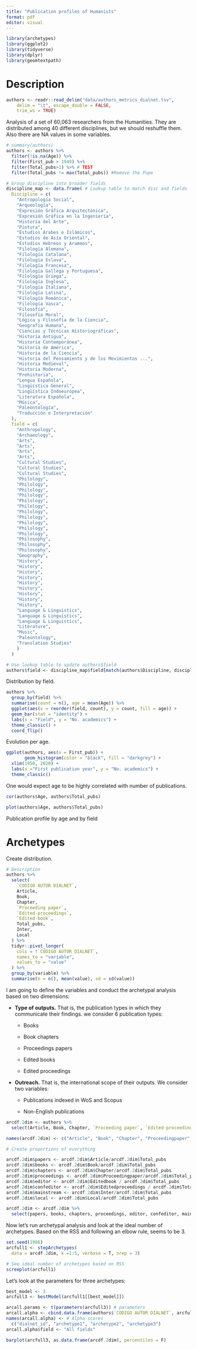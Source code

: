 ```yaml
---
title: "Publication profiles of Humanists"
format: pdf
editor: visual
---
```


```r
library(archetypes)
library(ggplot2)
library(tidyverse)
library(dplyr)
library(geomtextpath)

```

# Description

```r
authors <- readr::read_delim("data/authors_metrics_dialnet.tsv", 
    delim = "\t", escape_double = FALSE, 
    trim_ws = TRUE)
```

Analysis of a set of 60,063 researchers from the Humanities. They are distributed among 40 different disciplines, but we should reshuffle them. Also there are NA values in some variables.

```r
# summary(authors)
authors <- authors %>%
  filter(!is.na(Age)) %>%
  filter(First_pub > 1949) %>%
  filter(Total_pubs>1) %>% # TEST
  filter(Total_pubs != max(Total_pubs)) #Remove the Pope

# Group discipline into broader fields
discipline_map <- data.frame( # Lookup table to match disc and fields
  Discipline = c(
    "Antropología Social",
    "Arqueología",
    "Expresión Gráfica Arquitectónica",
    "Expresión Gráfica en la Ingeniería",
    "Historia del Arte",
    "Pintura",
    "Estudios Árabes e Islámicos",
    "Estudios de Asía Oriental",
    "Estudios Hebreos y Arameos",
    "Filología Alemana",
    "Filología Catalana",
    "Filología Eslava",
    "Filología Francesa",
    "Filología Gallega y Portuguesa",
    "Filología Griega",
    "Filología Inglesa",
    "Filología Italiana",
    "Filología Latina",
    "Filología Románica",
    "Filología Vasca",
    "Filosofía",
    "Filosofía Moral",
    "Lógica y Filosofía de la Ciencia",
    "Geografía Humana",
    "Ciencias y Técnicas Historiográficas",
    "Historia Antigua",
    "Historia Contemporánea",
    "Historia de América",
    "Historia de la Ciencia",
    "Historia del Pensamiento y de los Movimientos ...",
    "Historia Medieval",
    "Historia Moderna",
    "Prehistoria",
    "Lengua Española",
    "Lingüística General",
    "Lingüística Indoeuropea",
    "Literatura Española",
    "Música",
    "Paleontología",
    "Traducción e Interpretación"
  ),
  field = c(
    "Anthropology",
    "Archaeology",
    "Arts",
    "Arts",
    "Arts",
    "Arts",
    "Cultural Studies",
    "Cultural Studies",
    "Cultural Studies",
    "Philology",
    "Philology",
    "Philology",
    "Philology",
    "Philology",
    "Philology",
    "Philology",
    "Philology",
    "Philology",
    "Philology",
    "Philology",
    "Philosophy",
    "Philosophy",
    "Philosophy",
    "Geography",
    "History",
    "History",
    "History",
    "History",
    "History",
    "History",
    "History",
    "History",
    "History",
    "Language & Linguistics",
    "Language & Linguistics",
    "Language & Linguistics",
    "Literature",
    "Music",
    "Paleontology",
    "Translation Studies"
    )
  )

# Use lookup table to update authors$field
authors$field <- discipline_map$field[match(authors$Discipline, discipline_map$Discipline)]
```

Distribution by field.

```r
authors %>%
  group_by(field) %>%
  summarise(count = n(), age = mean(Age)) %>%
  ggplot(aes(x = reorder(field, count), y = count, fill = age)) +
  geom_bar(stat = "identity") +
  labs(x = "Field", y = "No. academics") +
  theme_classic() +
  coord_flip()
```

Evolution per age.

```r
ggplot(authors, aes(x = First_pub)) +
       geom_histogram(color = "black", fill = "darkgrey") +
  xlim(1950, 2020) +
  labs(x ="First publication year", y = "No. academics") +
  theme_classic()
```

One would expect age to be highly correlated with number of publications.

```r
cor(authors$Age, authors$Total_pubs)
```

```r
plot(authors$Age, authors$Total_pubs)
```

Publication profile by age and by field

# Archetypes

Create distribution.

```r
# Description
authors %>%
  select(
    `CODIGO AUTOR DIALNET`,
    Article,
    Book,
    Chapter,
    `Proceeding paper`,
    `Edited-proceedings`,
    `Edited-book`,
    Total_pubs,
    Inter,
    Local
  ) %>%
  tidyr::pivot_longer(
    cols = !`CODIGO AUTOR DIALNET`,
    names_to = "variable",
    values_to = "value"
  ) %>%
  group_by(variable) %>%
  summarise(n = n(), mean(value), sd = sd(value))
```

I am going to define the variables and conduct the archetypal analysis based on two dimensions:

-   **Type of outputs.** That is, the publication types in which they communicate their findings. we consider 6 publication types:

    -   Books

    -   Book chapters

    -   Proceedings papers

    -   Edited books

    -   Edited proceedings

-   **Outreach.** That is, the international scope of their outputs. We consider two variables:

    -   Publications indexed in WoS and Scopus

    -   Non-English publications

```r
arcdf.2dim <- authors %>%
  select(Article, Book, Chapter, `Proceeding paper`, `Edited-proceedings`, `Edited-book`, Inter, Local, Total_pubs)

names(arcdf.2dim) <- c("Article", "Book", "Chapter", "Proceedingpaper", "Editedproceedings", "Editedbook", "Inter", "Local", "Total_pubs")

# Create proportions of everything

arcdf.2dim$papers <- arcdf.2dim$Article/arcdf.2dim$Total_pubs
arcdf.2dim$books <- arcdf.2dim$Book/arcdf.2dim$Total_pubs
arcdf.2dim$chapters <- arcdf.2dim$Chapter/arcdf.2dim$Total_pubs
arcdf.2dim$proceedings <- arcdf.2dim$Proceedingpaper/arcdf.2dim$Total_pubs
arcdf.2dim$editor <- arcdf.2dim$Editedbook / arcdf.2dim$Total_pubs
arcdf.2dim$confeditor <- arcdf.2dim$Editedproceedings / arcdf.2dim$Total_pubs
arcdf.2dim$mainstream <- arcdf.2dim$Inter/arcdf.2dim$Total_pubs
arcdf.2dim$local <- arcdf.2dim$Local/arcdf.2dim$Total_pubs

arcdf.2dim <- arcdf.2dim %>%
  select(papers, books, chapters, proceedings, editor, confeditor, mainstream, local)
```

Now let's run archetypal analysis and look at the ideal number of archetypes. Based on the RSS and following an elbow rule, seems to be 3.

```r
set.seed(1986)
arcfull1 <- stepArchetypes(
  data = arcdf.2dim, k =1:5, verbose = T, nrep = 3)

# See ideal number of archetypes based on RSS
screeplot(arcfull1)
```

Let's look at the parameters for three archetypes:

```r
best_model <- 3
arcfull3 <- bestModel(arcfull1[[best_model]])

arcall.params <- t(parameters(arcfull3)) # parameters
arcall.alpha <- cbind.data.frame(authors$`CODIGO AUTOR DIALNET`, arcfull3[["alphas"]])
names(arcall.alpha) <- # Alpha scores
  c("dialnet_id", "archetype1", "archetype2", "archetype3")
arcall.alpha$field <- "All fields"

barplot(arcfull3, as.data.frame(arcdf.2dim), percentiles = F)
```

